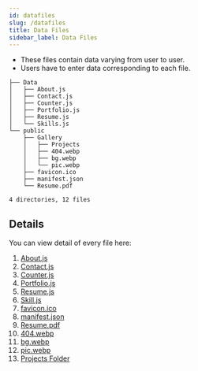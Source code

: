 ```yaml
---
id: datafiles
slug: /datafiles
title: Data Files
sidebar_label: Data Files
---
```


- These files contain data varying from user to user.
- Users have to enter data corresponding to each file.

```
├── Data
│   ├── About.js
│   ├── Contact.js
│   ├── Counter.js
│   ├── Portfolio.js
│   ├── Resume.js
│   └── Skills.js
└── public
    ├── Gallery
    │   ├── Projects
    │   ├── 404.webp
    │   ├── bg.webp
    │   └── pic.webp
    ├── favicon.ico
    ├── manifest.json
    └── Resume.pdf

4 directories, 12 files
```

## Details

You can view detail of every file here:

1. [About.js](datafile-about)
2. [Contact.js](datafile-contact)
3. [Counter.js](datafile-counter)
4. [Portfolio.js](datafile-portfolio)
5. [Resume.js](datafile-resume)
6. [Skill.js](datafile-skills)
7. [favicon.ico](datafile-about)
8. [manifest.json](datafile-about)
9. [Resume.pdf](datafile-about)
10. [404.webp](datafile-about)
11. [bg.webp](datafile-about)
12. [pic.webp](datafile-about)
13. [Projects Folder](datafile-about)
